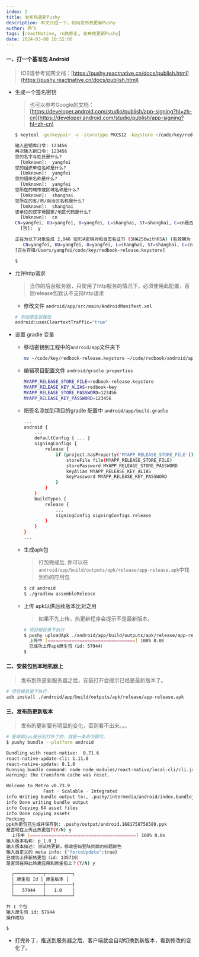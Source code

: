 ```yaml
---
index: 2
title: 发布热更新Pushy
description: 本文介绍一下，如何发布热更新Pushy
author: 杨飞
tags: [reactNative, rn热修复, 发布热更新Pushy]
date: 2024-03-08 10:52:00
---
```


#### 一、打一个基准包 Android

> IOS请参考官网文档：[https://pushy.reactnative.cn/docs/publish.html](https://pushy.reactnative.cn/docs/publish.html)

- 生成一个签名密钥

  > 也可以参考Google的文档：[https://developer.android.com/studio/publish/app-signing?hl=zh-cn](https://developer.android.com/studio/publish/app-signing?hl=zh-cn)

  ```Bash
  $ keytool -genkeypair -v -storetype PKCS12 -keystore ~/code/key/redbook-release.keystore -alias redbook-key -keyalg RSA -keysize 2048 -validity 10000

  输入密钥库口令: 123456
  再次输入新口令: 123456
  您的名字与姓氏是什么?
    [Unknown]:  yangfei
  您的组织单位名称是什么?
    [Unknown]:  yangfei
  您的组织名称是什么?
    [Unknown]:  yangfei
  您所在的城市或区域名称是什么?
    [Unknown]:  shanghai
  您所在的省/市/自治区名称是什么?
    [Unknown]:  shanghai
  该单位的双字母国家/地区代码是什么?
    [Unknown]:  cn
  CN=yangfei, OU=yangfei, O=yangfei, L=shanghai, ST=shanghai, C=cn是否正确?
    [否]:  y

  正在为以下对象生成 2,048 位RSA密钥对和自签名证书 (SHA256withRSA) (有效期为 10,000 天):
     CN=yangfei, OU=yangfei, O=yangfei, L=shanghai, ST=shanghai, C=cn
  [正在存储/Users/yangfei/code/key/redbook-release.keystore]

  $

  ```

- 允许http请求

  > 当你的后台服务器，只使用了http服务的情况下，必须使用此配置，否则release包默认不支持http请求

  - 修改文件 `android/app/src/main/AndroidManifest.xml`

  ```Bash
  # 添加原生层属性
  android:usesCleartextTraffic="true"

  ```

- 设置 gradle 变量
  - 移动密钥到工程中的`android/app`文件夹下

    ```Bash
    mv ~/code/key/redbook-release.keystore ~/code/redbook/android/app
    ```

  - 编辑项目配置文件 `android/gradle.properties`

    ```Bash
    MYAPP_RELEASE_STORE_FILE=redbook-release.keystore
    MYAPP_RELEASE_KEY_ALIAS=redbook-key
    MYAPP_RELEASE_STORE_PASSWORD=123456
    MYAPP_RELEASE_KEY_PASSWORD=123456

    ```

  - 把签名添加到项目的gradle 配置中 `android/app/build.gradle`

    ```Bash
    ...
    android {
        ...
        defaultConfig { ... }
        signingConfigs {
            release {
                if (project.hasProperty('MYAPP_RELEASE_STORE_FILE')) {
                    storeFile file(MYAPP_RELEASE_STORE_FILE)
                    storePassword MYAPP_RELEASE_STORE_PASSWORD
                    keyAlias MYAPP_RELEASE_KEY_ALIAS
                    keyPassword MYAPP_RELEASE_KEY_PASSWORD
                }
            }
        }
        buildTypes {
            release {
                ...
                signingConfig signingConfigs.release
            }
        }
    }
    ...


    ```

  - 生成apk包
    > 打包完成后, 你可以在`android/app/build/outputs/apk/release/app-release.apk`中找到你的应用包

    ```Bash
    $ cd android
    $ ./gradlew assembleRelease
    ```

  - 上传 apk以供后续版本比对之用

    > 如果不先上传，热更新程序会提示不是最新版本。

    ```Bash
    # 项目根目录下执行
    $ pushy uploadApk ./android/app/build/outputs/apk/release/app-release.apk
      上传中 [=================================] 100% 0.0s
      已成功上传apk原生包（id: 57944）
    $
    ```

#### 二、安装包到本地机器上

> 发布到热更新服务器之后，安装打开会提示已经是最新版本了。

```Bash
# 项目根目录下执行
adb install ./android/app/build/outputs/apk/release/app-release.apk
```


#### 三、发布热更新版本

> 发布的更新要有明显的变化，否则看不出来。。。

```Bash
# 安卓和ios是分别打补丁的，就是一条命令即可。
$ pushy bundle --platform android

Bundling with react-native:  0.71.6
react-native-update-cli: 1.11.0
react-native-update: 8.1.0
Running bundle command: node node_modules/react-native/local-cli/cli.js bundle --assets-dest .pushy/intermedia/android --bundle-output .pushy/intermedia/android/index.bundlejs --dev false --entry-file index.js --platform android --reset-cache
warning: the transform cache was reset.

Welcome to Metro v0.73.9
              Fast - Scalable - Integrated
info Writing bundle output to:, .pushy/intermedia/android/index.bundlejs
info Done writing bundle output
info Copying 64 asset files
info Done copying assets
Packing
ppk热更包已生成并保存到: .pushy/output/android.1681758758589.ppk
是否现在上传此热更包?(Y/N) y
  上传中 [========================================] 100% 0.0s
输入版本名称: p_1.0_1
输入版本描述: 测试热更新，修改密码登陆页面的标题颜色
输入自定义的 meta info: {"forceUpdate":true}
已成功上传新热更包（id: 135719）
是否现在将此热更应用到原生包上？(Y/N) y

  ┌───────────┬──────────┐
  │ 原生包 Id │ 原生版本 │
  ├───────────┼──────────┤
  │   57944   │   1.0    │
  └───────────┴──────────┘

共 1 个包
输入原生包 id: 57944
操作成功

$
```

- 打完补丁，推送到服务器之后，客户端就会自动切换到新版本，看到修改的变化了。

